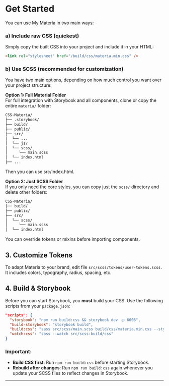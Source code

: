
<Meta title="Get Started" />

# Get Started

You can use My Materia in two main ways:

### a) Include raw CSS (quickest)

Simply copy the built CSS into your project and include it in your HTML:

```html
<link rel="stylesheet" href="/build/css/materia.min.css" />
```

### b) Use SCSS (recommended for customization)

You have two main options, depending on how much control you want over your project structure:

**Option 1: Full Material Folder**  
For full integration with Storybook and all components, clone or copy the entire `materia/` folder:

```bash
CSS-Materia/
├── .storybook/      
├── build/           
├── public/                    
├── src/
│  └── ...
│  └── js/
│  └── scss/
│     └── main.scss
│  └── index.html 
├── ...
```
Then you can use src/index.html.

**Option 2: Just SCSS Folder**  
If you only need the core styles, you can copy just the `scss/` directory and delete other folders:

```bash
CSS-Materia/ 
├── build/           
├── public/                    
├── src/
│  └── scss/
│     └── main.scss
│  └── index.html
```

You can override tokens or mixins before importing components.

## 3. Customize Tokens

To adapt Materia to your brand, edit file `src/scss/tokens/user-tokens.scss`.  
It includes colors, typography, radius, spacing, etc.

## 4. Build & Storybook

Before you can start Storybook, you **must** build your CSS. Use the following scripts from your `package.json`:

```json
"scripts": {
  "storybook": "npm run build:css && storybook dev -p 6006",
  "build-storybook": "storybook build",
  "build:css": "sass src/scss/main.scss build/css/materia.min.css --style compressed --no-source-map",
  "watch:css": "sass --watch src/scss:build/css"
}
```

### Important:
- **Build CSS first**: Run `npm run build:css` before starting Storybook.
- **Rebuild after changes**: Run `npm run build:css` again whenever you update your SCSS files to reflect changes in Storybook.

---